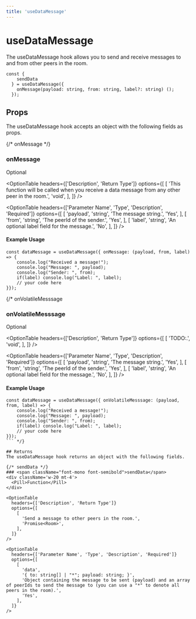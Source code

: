 ```yaml
---
title: 'useDataMessage'
---
```



# useDataMessage

The useDataMessage hook allows you to send and receive messages to and from other peers in the room.

```tsx
const {
    sendData
  } = useDataMessage({
    onMessage(payload: string, from: string, label?: string) ();
  });
```

## Props
The useDataMessage hook accepts an object with the following fields as props.

{/* onMessage */}
### <span className="font-mono font-semibold">onMessage</span>
<div className='w-20 mt-4'>
  <Pill>Optional</Pill>
</div>

<OptionTable
  headers={['Description', 'Return Type']}
  options={[
    [
      'This function will be called when you receive a data message from any other peer in the room.',
      'void',
    ],
  ]}
/>

<OptionTable
  headers={['Parameter Name', 'Type', 'Description', 'Required']}
  options={[
    [
      'payload',
      'string',
      'The message string.',
      'Yes',
    ],
    [
      'from',
      'string',
      'The peerId of the sender.',
      'Yes',
    ],
    [
      'label',
      'string',
      'An optional label field for the message.',
      'No',
    ],
  ]}
/>

#### Example Usage

```tsx
const dataMessage = useDataMessage({ onMessage: (payload, from, label) => {
	console.log("Received a message!");
	console.log("Message: ", payload);
    console.log("Sender: ", from);
    if(label) console.log("Label: ", label);
    // your code here
}});
```


{/* onVolatileMesssage
### <span className="font-mono font-semibold">onVolatileMesssage</span>
<div className='w-20 mt-4'>
  <Pill>Optional</Pill>
</div>

<OptionTable
  headers={['Description', 'Return Type']}
  options={[
    [
      'TODO:.',
      'void',
    ],
  ]}
/>

<OptionTable
  headers={['Parameter Name', 'Type', 'Description', 'Required']}
  options={[
    [
      'payload',
      'string',
      'The message string.',
      'Yes',
    ],
    [
      'from',
      'string',
      'The peerId of the sender.',
      'Yes',
    ],
    [
      'label',
      'string',
      'An optional label field for the message.',
      'No',
    ],
  ]}
/>

#### Example Usage

```tsx
const dataMessage = useDataMessage({ onVolatileMesssage: (payload, from, label) => {
	console.log("Received a message!");
	console.log("Message: ", payload);
    console.log("Sender: ", from);
    if(label) console.log("Label: ", label);
    // your code here
}});
``` */}

## Returns
The useDataMessage hook returns an object with the following fields.

{/* sendData */}
### <span className="font-mono font-semibold">sendData</span>
<div className='w-20 mt-4'>
  <Pill>Function</Pill>
</div>

<OptionTable
  headers={['Description', 'Return Type']}
  options={[
    [
      'Send a message to other peers in the room.',
      'Promise<Room>',
    ],
  ]}
/>

<OptionTable
  headers={['Parameter Name', 'Type', 'Description', 'Required']}
  options={[
    [
      'data',
      '{ to: string[] | "*"; payload: string; }',
      'Object containing the message to be sent (payload) and an array of peerIds to send the message to (you can use a "*" to denote all peers in the room).',
      'Yes',
    ],
  ]}
/>